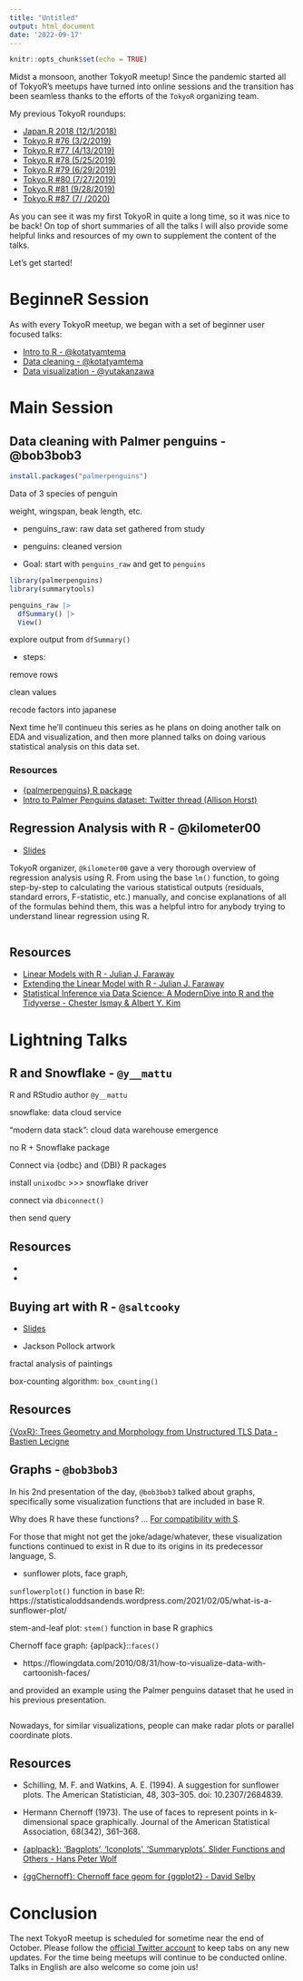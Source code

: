 ```yaml
---
title: "Untitled"
output: html_document
date: '2022-09-17'
---
```


```r
knitr::opts_chunk$set(echo = TRUE)
```

Midst a monsoon, another TokyoR meetup! Since the pandemic started all of TokyoR’s meetups have turned into online sessions and the transition has been seamless thanks to the efforts of the `TokyoR` organizing team. 

My previous TokyoR roundups:

- [Japan.R 2018 (12/1/2018)](https://ryo-n7.github.io/2018-12-06-japanr-conference-roundup-blog-post/)
- [Tokyo.R #76 (3/2/2019)](https://ryo-n7.github.io/2019-03-07-tokyoR-76-roundup/)
- [Tokyo.R #77 (4/13/2019)](https://ryo-n7.github.io/2019-04-24-tokyoR-77/)
- [Tokyo.R #78 (5/25/2019)](https://ryo-n7.github.io/2019-05-31-tokyoR-78-roundup/)
- [Tokyo.R #79 (6/29/2019)](https://ryo-n7.github.io/2019-07-05-tokyoR-79-roundup/)
- [Tokyo.R #80 (7/27/2019)](https://ryo-n7.github.io/2019-08-02-tokyoR-80-roundup/)
- [Tokyo.R #81 (9/28/2019)](https://ryo-n7.github.io/2019-10-30-tokyoR-81-roundup/)
- [Tokyo.R #87 (7/ /2020)](https://ryo-n7.github.io/2020-08-03-tokyoR-87-roundup/)

As you can see it was my first TokyoR in quite a long time, so it was nice to be back! On top of short summaries of all the talks I will also provide some helpful links and resources of my own to supplement the content of the talks.

Let's get started!

# BeginneR Session

As with every TokyoR meetup, we began with a set of beginner user focused talks: 

- [Intro to R - @kotatyamtema](https://www.slideshare.net/kotora_0507/tokyor101beginnerssession1pdf)
- [Data cleaning - @kotatyamtema](https://www.slideshare.net/kotora_0507/tokyor101beginnerssession2pdf)
- [Data visualization - @yutakanzawa](https://ytknzw.github.io/TokyoR/%E5%88%9D%E5%BF%83%E8%80%85%E3%82%BB%E3%83%83%E3%82%B7%E3%83%A7%E3%83%B3_%E3%83%87%E3%83%BC%E3%82%BF%E5%8F%AF%E8%A6%96%E5%8C%96_TokyoR_20220917.pdf)

# Main Session

## Data cleaning with Palmer penguins - @bob3bob3

```r
install.packages("palmerpenguins")
```

Data of 3 species of penguin

weight, wingspan, beak length, etc.


- penguins_raw: raw data set gathered from study
- penguins: cleaned version

- Goal: start with `penguins_raw` and get to `penguins`

```r
library(palmerpenguins)
library(summarytools)

penguins_raw |>
  dfSummary() |>
  View()
```


explore output from `dfSummary()`

- steps:

remove rows

clean values

recode factors into japanese


Next time he'll continueu this series as he plans on doing another talk on EDA and visualization, and then more planned talks on doing various statistical analysis on this data set.



### Resources

* [{palmerpenguins} R package](https://github.com/allisonhorst/palmerpenguins)
* [Intro to Palmer Penguins dataset: Twitter thread (Allison Horst)](https://twitter.com/allison_horst/status/1270046399418138625)


## Regression Analysis with R - @kilometer00

- [Slides](https://speakerdeck.com/kilometer/tokyor-number-101-regressionanalysis)

TokyoR organizer, `@kilometer00` gave a very thorough overview of regression analysis using R. From using the base `lm()` function, to going step-by-step to calculating the various statistical outputs (residuals, standard errors, F-statistic, etc.) manually, and concise explanations of all of the formulas behind them, this was a helpful intro for anybody trying to understand linear regression using R.

![]()

## Resources

- [Linear Models with R - Julian J. Faraway](https://www.utstat.toronto.edu/~brunner/books/LinearModelsWithR.pdf)
- [Extending the Linear Model with R - Julian J. Faraway](https://julianfaraway.github.io/faraway/ELM/)
- [Statistical Inference via Data Science: A ModernDive into R and the Tidyverse - Chester Ismay & Albert Y. Kim](https://moderndive.com/)

# Lightning Talks

## R and Snowflake - `@y__mattu`

R and RStudio author   `@y__mattu`



snowflake: data cloud service

"modern data stack": cloud data warehouse emergence


no R + Snowflake package


Connect via {odbc} and {DBI} R packages


install `unixodbc`  >>> snowflake driver 

connect via `dbiconnect()`

then send query

## Resources

- [](https://hevodata.com/learn/snowflake-r/)
- [](https://community.snowflake.com/s/article/How-To-Connect-Snowflake-with-R-RStudio-using-RODBC-driver-on-Windows-MacOS-Linux)

## Buying art with R - `@saltcooky`

- [Slides](https://speakerdeck.com/saltcooky12/rdeyou-ming-hui-hua-woan-quan-nimai-itai)

- Jackson Pollock artwork

fractal analysis of paintings

box-counting algorithm: `box_counting()`

## Resources

[{VoxR}: Trees Geometry and Morphology from Unstructured TLS Data - Bastien Lecigne](https://cran.r-project.org/package=VoxR)


## Graphs - `@bob3bob3`

In his 2nd presentation of the day, `@bob3bob3` talked about graphs, specifically some visualization functions that are included in base R. 

Why does R have these functions? ... [For compatibility with S](https://twitter.com/whydoesr).

For those that might not get the joke/adage/whatever, these visualization functions continued to exist in R due to its origins in its predecessor language, S.



- sunflower plots, face graph, 

`sunflowerplot()` function in base R!: https://statisticaloddsandends.wordpress.com/2021/02/05/what-is-a-sunflower-plot/

stem-and-leaf plot: `stem()` function in base R graphics


Chernoff face graph: {aplpack}::`faces()`

- https://flowingdata.com/2010/08/31/how-to-visualize-data-with-cartoonish-faces/

and provided an example using the Palmer penguins dataset that he used in his previous presentation.

![]()

Nowadays, for similar visualizations, people can make radar plots or parallel coordinate plots.

## Resources

- Schilling, M. F. and Watkins, A. E. (1994). A suggestion for sunflower plots. The American Statistician, 48, 303–305. doi: 10.2307/2684839.

- Hermann Chernoff (1973). The use of faces to represent points in k-dimensional space graphically. Journal of the American Statistical Association, 68(342), 361–368.

- [{aplpack}: 'Bagplots', 'Iconplots', 'Summaryplots', Slider Functions and Others - Hans Peter Wolf](https://cran.r-project.org/package=aplpack)

- [{ggChernoff}: Chernoff face geom for {ggplot2} - David Selby](https://cran.r-project.org/package=ggChernoff)



# Conclusion

The next TokyoR meetup is scheduled for sometime near the end of October. Please follow the [official Twitter account]() to keep tabs on any new updates. For the time being meetups will continue to be conducted online. Talks in English are also welcome so come join us!
